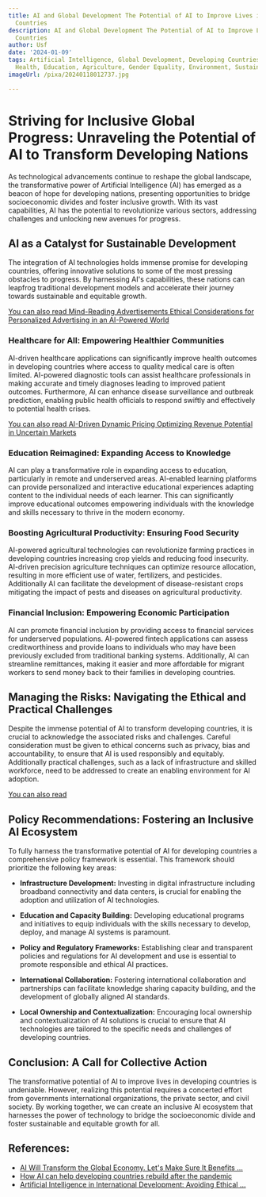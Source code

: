 ```yaml
---
title: AI and Global Development The Potential of AI to Improve Lives in Developing
  Countries
description: AI and Global Development The Potential of AI to Improve Lives in Developing
  Countries
author: Usf
date: '2024-01-09'
tags: Artificial Intelligence, Global Development, Developing Countries, Poverty,
  Health, Education, Agriculture, Gender Equality, Environment, Sustainability
imageUrl: /pixa/20240118012737.jpg

---
```

# Striving for Inclusive Global  Progress: Unraveling the  Potential  of AI to Transform  Developing Nations

As technological advancements continue to reshape the global landscape, the transformative power of Artificial Intelligence (AI) has emerged as a beacon of hope for developing nations, presenting opportunities to bridge socioeconomic divides  and foster inclusive  growth. With its vast capabilities,  AI has the potential to revolutionize various sectors,  addressing challenges and unlocking new avenues for progress.

## AI as a Catalyst for  Sustainable Development

The integration of AI technologies  holds immense promise for developing countries, offering innovative solutions to  some of the most pressing obstacles to progress. By harnessing AI's capabilities, these nations can leapfrog traditional development models and  accelerate their journey towards sustainable and equitable growth.

[You can also read Mind-Reading  Advertisements Ethical Considerations for  Personalized Advertising in an AI-Powered World](Mind-Reading%20Advertisements%20Ethical%20Considerations%20for%20Personalized%20Advertising%20in%20an%20AI-Powered%20World)


### Healthcare  for All: Empowering Healthier Communities

AI-driven healthcare applications can significantly improve health outcomes in developing countries where access to quality medical care is often  limited. AI-powered diagnostic tools can assist healthcare professionals in making accurate and timely diagnoses leading to improved patient outcomes. Furthermore, AI can enhance disease  surveillance and outbreak prediction, enabling public health officials to  respond swiftly and effectively to potential health crises.

[You can also read AI-Driven Dynamic Pricing Optimizing Revenue  Potential in Uncertain Markets](AI-Driven%20Dynamic%20Pricing%20Optimizing%20Revenue%20Potential%20in%20Uncertain%20Markets)


### Education Reimagined: Expanding Access to Knowledge

AI can play a  transformative role in expanding  access to education, particularly  in remote and underserved areas. AI-enabled learning platforms can provide personalized and interactive educational experiences adapting content to the individual needs of each learner.  This can significantly improve  educational outcomes  empowering individuals with the knowledge and skills necessary  to thrive  in the modern economy.

### Boosting Agricultural Productivity: Ensuring Food Security

AI-powered agricultural technologies can revolutionize farming practices in developing countries increasing crop yields and reducing food insecurity. AI-driven precision agriculture techniques can optimize resource allocation, resulting in more efficient use of water, fertilizers, and pesticides. Additionally AI can facilitate the development of disease-resistant crops  mitigating the impact of pests and diseases on agricultural productivity.

### Financial Inclusion: Empowering Economic Participation

AI can promote financial inclusion by providing access to financial services for underserved populations. AI-powered fintech applications can assess creditworthiness and provide  loans to individuals who may have been  previously  excluded from traditional banking systems. Additionally, AI can streamline remittances,  making it easier and more affordable for migrant workers to send money back to their families in developing countries.

## Managing the Risks:  Navigating the Ethical and  Practical Challenges

Despite  the immense potential of AI to transform developing countries, it  is  crucial to acknowledge the associated risks and challenges. Careful consideration must be given to  ethical concerns  such as privacy, bias and accountability, to ensure that  AI is used responsibly and equitably. Additionally practical challenges, such as a lack of infrastructure and skilled workforce, need to be addressed to create an enabling environment for AI adoption.

[You can  also  read ]()


## Policy Recommendations: Fostering an Inclusive AI Ecosystem

To fully harness the  transformative potential of AI for developing countries a comprehensive policy framework is essential. This framework should prioritize the following key areas:

* **Infrastructure Development:** Investing in digital infrastructure including broadband connectivity and data centers,  is crucial for enabling the adoption and utilization of AI technologies.

* **Education and  Capacity Building:** Developing educational programs and initiatives to equip individuals with the  skills necessary to develop, deploy,  and manage AI systems is paramount.

* **Policy and  Regulatory Frameworks:** Establishing clear and transparent policies and regulations for AI development and use is essential to promote  responsible and  ethical  AI practices.

*  **International Collaboration:** Fostering international collaboration and partnerships can facilitate knowledge  sharing  capacity building, and the development  of globally aligned AI  standards.

* **Local  Ownership and  Contextualization:**  Encouraging  local ownership and  contextualization of AI solutions  is crucial to  ensure that AI technologies are  tailored to the specific needs and challenges of  developing countries.

## Conclusion: A Call for Collective Action

The transformative potential of AI to improve lives in developing countries is undeniable.  However, realizing this potential requires a concerted effort from governments international organizations, the private sector, and civil society. By working together, we can create an inclusive AI ecosystem that  harnesses the  power of technology  to bridge the socioeconomic divide and foster sustainable and equitable growth for all.

## References:
- [AI Will Transform the Global Economy. Let's Make Sure It Benefits ...](https://www.imf.org/en/Blogs/Articles/2024/01/14/ai-will-transform-the-global-economy-lets-make-sure-it-benefits-humanity)
- [How AI can help developing countries rebuild after the pandemic](https://blogs.worldbank.org/digital-development/how-ai-can-help-developing-countries-rebuild-after-pandemic)
- [Artificial Intelligence in International Development: Avoiding Ethical ...](https://jpia.princeton.edu/news/artificial-intelligence-international-development-avoiding-ethical-pitfalls)
